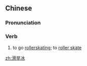 ==Chinese==
{{zh-forms|type=12}}

===Pronunciation===
{{zh-pron
|m=huáhànbīng
|c=waat6 hon5 bing1
|cat=v
}}

===Verb===
{{zh-verb}}

# to go [[rollerskating]]; to [[roller skate]]

[[zh:滑旱冰]]